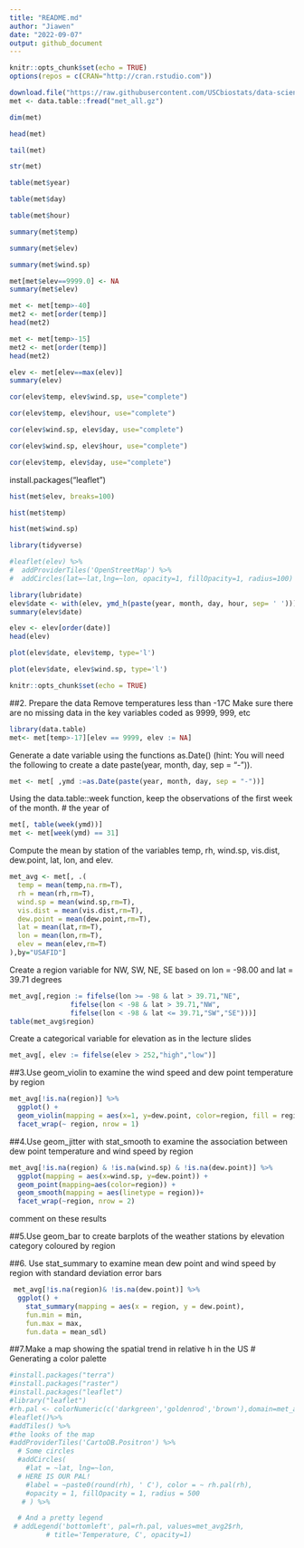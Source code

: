 ```yaml
---
title: "README.md"
author: "Jiawen"
date: "2022-09-07"
output: github_document
---
```


```r
knitr::opts_chunk$set(echo = TRUE)
options(repos = c(CRAN="http://cran.rstudio.com"))
```


```r
download.file("https://raw.githubusercontent.com/USCbiostats/data-science-data/master/02_met/met_all.gz", "met_all.gz", method="libcurl", timeout = 60)
met <- data.table::fread("met_all.gz")
```

```r
dim(met)
```
```r
head(met)
```

```r
tail(met)
```

```r
str(met)
```

```r
table(met$year)
```

```r
table(met$day)
```

```r
table(met$hour)
```

```r
summary(met$temp)
```

```r
summary(met$elev)

summary(met$wind.sp)
```

```r
met[met$elev==9999.0] <- NA
summary(met$elev)

met <- met[temp>-40]
met2 <- met[order(temp)]
head(met2)

met <- met[temp>-15]
met2 <- met[order(temp)]
head(met2)

elev <- met[elev==max(elev)]
summary(elev)

cor(elev$temp, elev$wind.sp, use="complete")

cor(elev$temp, elev$hour, use="complete")

cor(elev$wind.sp, elev$day, use="complete")

cor(elev$wind.sp, elev$hour, use="complete")

cor(elev$temp, elev$day, use="complete")
```

install.packages("leaflet")

```r
hist(met$elev, breaks=100)

hist(met$temp)

hist(met$wind.sp)

library(tidyverse)

#leaflet(elev) %>%
#  addProviderTiles('OpenStreetMap') %>% 
#  addCircles(lat=~lat,lng=~lon, opacity=1, fillOpacity=1, radius=100)
```

```r
library(lubridate)
elev$date <- with(elev, ymd_h(paste(year, month, day, hour, sep= ' ')))
summary(elev$date)

elev <- elev[order(date)]
head(elev)
```

```r
plot(elev$date, elev$temp, type='l')

plot(elev$date, elev$wind.sp, type='l')
```

```r
knitr::opts_chunk$set(echo = TRUE)
```             



##2. Prepare the data Remove temperatures less than -17C Make sure there are no missing data in the key variables coded as 9999, 999, etc
```r
library(data.table)
met<- met[temp>-17][elev == 9999, elev := NA]
```

Generate a date variable using the functions as.Date() (hint: You will need the following to create a date paste(year, month, day, sep = "-")).
```r
met <- met[ ,ymd :=as.Date(paste(year, month, day, sep = "-"))]
```

Using the data.table::week function, keep the observations of the first week of the month.
# the year of 
```r
met[, table(week(ymd))]
met <- met[week(ymd) == 31]
```

Compute the mean by station of the variables temp, rh, wind.sp, vis.dist, dew.point, lat, lon, and elev.
```r
met_avg <- met[, .(
  temp = mean(temp,na.rm=T),
  rh = mean(rh,rm=T),
  wind.sp = mean(wind.sp,rm=T),
  vis.dist = mean(vis.dist,rm=T),
  dew.point = mean(dew.point,rm=T),
  lat = mean(lat,rm=T),
  lon = mean(lon,rm=T),
  elev = mean(elev,rm=T)
),by="USAFID"]
```

Create a region variable for NW, SW, NE, SE based on lon = -98.00 and lat = 39.71 degrees
```r
met_avg[,region := fifelse(lon >= -98 & lat > 39.71,"NE",
               fifelse(lon < -98 & lat > 39.71,"NW",
               fifelse(lon < -98 & lat <= 39.71,"SW","SE")))]
table(met_avg$region)
```
Create a categorical variable for elevation as in the lecture slides
```r
met_avg[, elev := fifelse(elev > 252,"high","low")]
```

##3.Use geom_violin to examine the wind speed and dew point temperature by region
```r
met_avg[!is.na(region)] %>% 
  ggplot() + 
  geom_violin(mapping = aes(x=1, y=dew.point, color=region, fill = region)) + 
  facet_wrap(~ region, nrow = 1)
```
##4.Use geom_jitter with stat_smooth to examine the association between dew point temperature and wind speed by region
```r
met_avg[!is.na(region) & !is.na(wind.sp) & !is.na(dew.point)] %>% 
  ggplot(mapping = aes(x=wind.sp, y=dew.point)) + 
  geom_point(mapping=aes(color=region)) + 
  geom_smooth(mapping = aes(linetype = region))+
  facet_wrap(~region, nrow = 2)
```
comment on these results 

##5.Use geom_bar to create barplots of the weather stations by elevation category coloured by region

##6. Use stat_summary to examine mean dew point and wind speed by region with standard deviation error bars
```r
 met_avg[!is.na(region)& !is.na(dew.point)] %>%
  ggplot() + 
    stat_summary(mapping = aes(x = region, y = dew.point),
    fun.min = min,
    fun.max = max,
    fun.data = mean_sdl)
```
##7.Make a map showing the spatial trend in relative h in the US
# Generating a color palette
```r
#install.packages("terra")
#install.packages("raster")
#install.packages("leaflet")
#library("leaflet")
#rh.pal <- colorNumeric(c('darkgreen','goldenrod','brown'),domain=met_avg2$rh)
#leaflet()%>%
#addTiles() %>%
#the looks of the map
#addProviderTiles('CartoDB.Positron') %>% 
  # Some circles
  #addCircles(
    #lat = ~lat, lng=~lon,
  # HERE IS OUR PAL!
    #label = ~paste0(round(rh), ' C'), color = ~ rh.pal(rh),
    #opacity = 1, fillOpacity = 1, radius = 500
   # ) %>%

  # And a pretty legend
 # addLegend('bottomleft', pal=rh.pal, values=met_avg2$rh,
         # title='Temperature, C', opacity=1)
```
#

